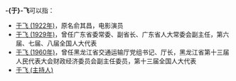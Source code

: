 '''-{于}-飞'''可以指：
* [[于飞_(1922年)|于飞 (1922年)]]，原名俞其昌，电影演员
* [[于飞_(1929年)|于飞 (1929年)]]，曾任广东省委常委、副省长、广东省人大常委会副主任，第六届、七届、八届全国人大代表
* [[于飞_(1960年)|于飞 (1960年)]]，曾任黑龙江省交通运输厅党组书记、厅长，黑龙江省第十三届人民代表大会财政经济委员会副主任委员，第十三届全国人大代表
* [[于飞_(主持人)|于飞 (主持人)]]
{{Disambiguation|F|Cat=二字于姓人名消歧义}}